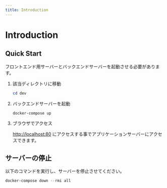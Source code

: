 ```yaml
---
title: Introduction
---
```


# Introduction

## Quick Start
フロントエンド用サーバーとバックエンドサーバーを起動させる必要があります。

1. 該当ディレクトリに移動

    ```powershell
    cd dev
    ```

2. バックエンドサーバーを起動

    ```powershell
    docker-compose up
    ```

4. ブラウザでアクセス

    [http://localhost:80](http://localhost:80) にアクセスする事でアプリケーションサーバーにアクセスできます。

## サーバーの停止
以下のコマンドを実行し、サーバーを停止させてください。

```powershell
docker-compose down --rmi all
```
